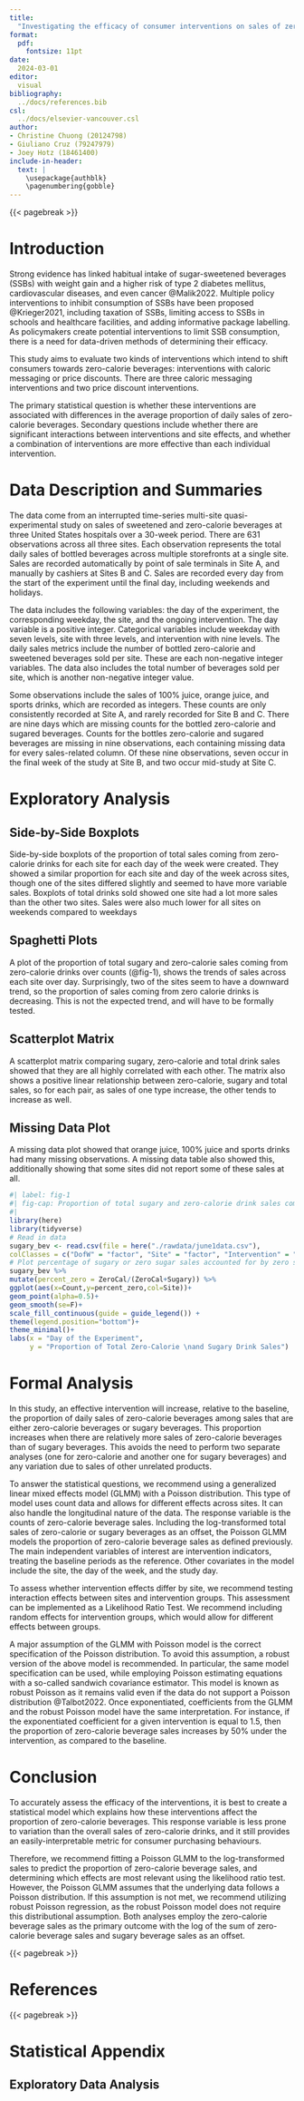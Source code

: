 ```yaml
---
title: 
  "Investigating the efficacy of consumer interventions on sales of zero-calorie beverages"
format: 
  pdf:
    fontsize: 11pt
date:
  2024-03-01
editor: 
  visual
bibliography: 
  ../docs/references.bib
csl: 
  ../docs/elsevier-vancouver.csl
author: 
- Christine Chuong (20124798)
- Giuliano Cruz (79247979)
- Joey Hotz (18461400)
include-in-header: 
  text: |
    \usepackage{authblk}
    \pagenumbering{gobble}
---
```


{{< pagebreak >}}

\pagenumbering{arabic}

# Introduction

Strong evidence has linked habitual intake of sugar-sweetened beverages (SSBs) with weight gain and a higher risk of type 2 diabetes mellitus, cardiovascular diseases, and even cancer @Malik2022. Multiple policy interventions to inhibit consumption of SSBs have been proposed @Krieger2021, including taxation of SSBs, limiting access to SSBs in schools and healthcare facilities, and adding informative package labelling. As policymakers create potential interventions to limit SSB consumption, there is a need for data-driven methods of determining their efficacy.

This study aims to evaluate two kinds of interventions which intend to shift consumers towards zero-calorie beverages: interventions with caloric messaging or price discounts. There are three caloric messaging interventions and two price discount interventions.

The primary statistical question is whether these interventions are associated with differences in the average proportion of daily sales of zero-calorie beverages. Secondary questions include whether there are significant interactions between interventions and site effects, and whether a combination of interventions are more effective than each individual intervention.

# Data Description and Summaries

The data come from an interrupted time-series multi-site quasi-experimental study on sales of sweetened and zero-calorie beverages at three United States hospitals over a 30-week period. There are 631 observations across all three sites. Each observation represents the total daily sales of bottled beverages across multiple storefronts at a single site. Sales are recorded automatically by point of sale terminals in Site A, and manually by cashiers at Sites B and C. Sales are recorded every day from the start of the experiment until the final day, including weekends and holidays.

The data includes the following variables: the day of the experiment, the corresponding weekday, the site, and the ongoing intervention. The day variable is a positive integer. Categorical variables include weekday with seven levels, site with three levels, and intervention with nine levels. The daily sales metrics include the number of bottled zero-calorie and sweetened beverages sold per site. These are each non-negative integer variables. The data also includes the total number of beverages sold per site, which is another non-negative integer value.

Some observations include the sales of 100% juice, orange juice, and sports drinks, which are recorded as integers. These counts are only consistently recorded at Site A, and rarely recorded for Site B and C. There are nine days which are missing counts for the bottled zero-calorie and sugared beverages. Counts for the bottles zero-calorie and sugared beverages are missing in nine observations, each containing missing data for every sales-related column. Of these nine observations, seven occur in the final week of the study at Site B, and two occur mid-study at Site C.

# Exploratory Analysis

## Side-by-Side Boxplots

Side-by-side boxplots of the proportion of total sales coming from zero-calorie drinks for each site for each day of the week were created. They showed a similar proportion for each site and day of the week across sites, though one of the sites differed slightly and seemed to have more variable sales. Boxplots of total drinks sold showed one site had a lot more sales than the other two sites. Sales were also much lower for all sites on weekends compared to weekdays

## Spaghetti Plots
A plot of the proportion of total sugary and zero-calorie sales coming from zero-calorie drinks over counts (@fig-1), shows the trends of sales across each site over day. Surprisingly, two of the sites seem to have a downward trend, so the proportion of sales coming from zero calorie drinks is decreasing. This is not the expected trend, and will have to be formally tested.

## Scatterplot Matrix
A scatterplot matrix comparing sugary, zero-calorie and total drink sales showed that they are all highly correlated with each other. The matrix also shows a positive linear relationship between zero-calorie, sugary and total sales, so for each pair, as sales of one type increase, the other tends to increase as well.

## Missing Data Plot
A missing data plot showed that orange juice, 100% juice and sports drinks had many missing observations. A missing data table also showed this, additionally showing that some sites did not report some of these sales at all.

```r
#| label: fig-1
#| fig-cap: Proportion of total sugary and zero-calorie drink sales coming from zero-calorie drinks over time
#| 
library(here)
library(tidyverse)
# Read in data
sugary_bev <- read.csv(file = here("./rawdata/june1data.csv"),
colClasses = c("DofW" = "factor", "Site" = "factor", "Intervention" = "factor"))
# Plot percentage of sugary or zero sugar sales accounted for by zero sugar drinks over the counts by site
sugary_bev %>%
mutate(percent_zero = ZeroCal/(ZeroCal+Sugary)) %>%
ggplot(aes(x=Count,y=percent_zero,col=Site))+
geom_point(alpha=0.5)+
geom_smooth(se=F)+
scale_fill_continuous(guide = guide_legend()) +
theme(legend.position="bottom")+
theme_minimal()+
labs(x = "Day of the Experiment",
     y = "Proportion of Total Zero-Calorie \nand Sugary Drink Sales")
```

# Formal Analysis

In this study, an effective intervention will increase, relative to the baseline, the proportion of daily sales of zero-calorie beverages among sales that are either zero-calorie beverages or sugary beverages. This proportion increases when there are relatively more sales of zero-calorie beverages than of sugary beverages. This avoids the need to perform two separate analyses (one for zero-calorie and another one for sugary beverages) and any variation due to sales of other unrelated products.

To answer the statistical questions, we recommend using a generalized linear mixed effects model (GLMM) with a Poisson distribution. This type of model uses count data and allows for different effects across sites. It can also handle the longitudinal nature of the data. The response variable is the counts of zero-calorie beverage sales. Including the log-transformed total sales of zero-calorie or sugary beverages as an offset, the Poisson GLMM models the proportion of zero-calorie beverage sales as defined previously. The main independent variables of interest are intervention indicators, treating the baseline periods as the reference. Other covariates in the model include the site, the day of the week, and the study day.

To assess whether intervention effects differ by site, we recommend testing interaction effects between sites and intervention groups. This assessment can be implemented as a Likelihood Ratio Test. We recommend including random effects for intervention groups, which would allow for different effects between groups.

A major assumption of the GLMM with Poisson model is the correct specification of the Poisson distribution. To avoid this assumption, a robust version of the above model is recommended. In particular, the same model specification can be used, while employing Poisson estimating equations with a so-called sandwich covariance estimator. This model is known as robust Poisson as it remains valid even if the data do not support a Poisson distribution @Talbot2022. Once exponentiated, coefficients from the GLMM and the robust Poisson model have the same interpretation. For instance, if the exponentiated coefficient for a given intervention is equal to 1.5, then the proportion of zero-calorie beverage sales increases by 50% under the intervention, as compared to the baseline.

# Conclusion

To accurately assess the efficacy of the interventions, it is best to create a statistical model which explains how these interventions affect the proportion of zero-calorie beverages. This response variable is less prone to variation than the overall sales of zero-calorie drinks, and it still provides an easily-interpretable metric for consumer purchasing behaviours.

Therefore, we recommend fitting a Poisson GLMM to the log-transformed sales to predict the proportion of zero-calorie beverage sales, and determining which effects are most relevant using the likelihood ratio test. However, the Poisson GLMM assumes that the underlying data follows a Poisson distribution. If this assumption is not met, we recommend utilizing robust Poisson regression, as the robust Poisson model does not require this distributional assumption. Both analyses employ the zero-calorie beverage sales as the primary outcome with the log of the sum of zero-calorie beverage sales and sugary beverage sales as an offset.

{{< pagebreak >}}

# References

::: {#refs}
:::

{{< pagebreak >}}

# Statistical Appendix

## Exploratory Data Analysis
